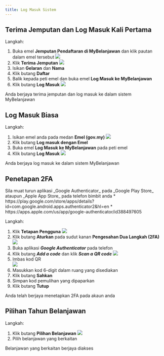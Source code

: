 ```yaml
---
title: Log Masuk Sistem
---
```


## Terima Jemputan dan Log Masuk Kali Pertama
Langkah:
1. Buka emel **Jemputan Pendaftaran di MyBelanjawan** dan klik pautan dalam emel tersebut
![](./images/jemputan1.png)
2. Klik **Terima Jemputan**
![](./images/jemputan2.png)
3. Isikan **Gelaran** dan **Nama**
4. Klik butang **Daftar**
5. Balik kepada peti emel dan buka emel **Log Masuk ke MyBelanjawan**
6. Klik butang **Log Masuk**
![](./images/logmasuk.png)

<Callout title="Outcome">
Anda berjaya terima jemputan dan log masuk ke dalam sistem MyBelanjawan
</Callout>

## Log Masuk Biasa
Langkah:
1. Isikan emel anda pada medan **Emel (gov.my)**
![](./images/app-homepage.png)
2. Klik butang **Log masuk dengan Emel**
3. Buka emel **Log Masuk ke MyBelanjawan** pada peti emel
4. Klik butang **Log Masuk**
![](./images/logmasuk.png)

<Callout title="Outcome">
Anda berjaya log masuk ke dalam sistem MyBelanjawan
</Callout>

## Penetapan 2FA
<Callout title="Pra-Syarat" type="warn">
Sila muat turun aplikasi _Google Authenticator_ pada _Google Play Store_ ataupun _Apple App Store_ pada telefon bimbit anda
* https://play.google.com/store/apps/details?id=com.google.android.apps.authenticator2&hl=en
* https://apps.apple.com/us/app/google-authenticator/id388497605
</Callout>

Langkah:
1. Klik **Tetapan Pengguna**
![](./images/2FA-1.png)
2. Klik butang **Aturkan** pada sudut kanan **Pengesahan Dua Langkah (2FA)**
![](./images/2FA-2.png)
3. Buka aplikasi _**Google Authenticator**_ pada telefon
4. Klik butang _**Add a code**_ dan klik _**Scan a QR code**_
![](./images/2FA-3.png)
5. Imbas kod QR  
![](./images/2FA-4.png)
6. Masukkan kod 6-digit dalam ruang yang disediakan
7. Klik butang **Sahkan**
8. Simpan kod pemulihan yang dipaparkan
9. Klik butang **Tutup**

<Callout title="Outcome">
Anda telah berjaya menetapkan 2FA pada akaun anda 
</Callout>

## Pilihan Tahun Belanjawan
Langkah:
1. Klik butang **Pilihan Belanjawan**
![](./images/pilih-belanjawan.png)
2. Pilih belanjawan yang berkaitan

<Callout title="Outcome">
Belanjawan yang berkaitan berjaya diakses
</Callout>